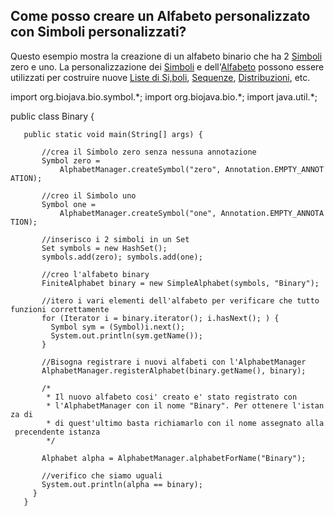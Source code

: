== Come posso creare un Alfabeto personalizzato con Simboli personalizzati? ==

Questo esempio mostra la creazione di un alfabeto binario che ha 2 [http://www.biojava.org/docs/api15/org/biojava/bio/symbol/Symbol.html Simboli] zero e uno. La personalizzazione dei [http://www.biojava.org/docs/api15/org/biojava/bio/symbol/Symbol.html Simboli] e dell'[http://www.biojava.org/docs/api15/org/biojava/bio/symbol/Alphabet.html Alfabeto] possono essere utilizzati per costruire nuove [http://www.biojava.org/docs/api15/org/biojava/bio/symbol/SymbolList.html Liste di Si,boli], [http://www.biojava.org/docs/api15/org/biojava/bio/seq/Sequence.html Sequenze], [http://www.biojava.org/docs/api15/org/biojava/bio/dist/Distribution.html Distribuzioni], etc.

<java>
import org.biojava.bio.symbol.*;
import org.biojava.bio.*;
import java.util.*;

public class Binary {

	public static void main(String[] args) {

		//crea il Simbolo zero senza nessuna annotazione
	    Symbol zero =
	        AlphabetManager.createSymbol("zero", Annotation.EMPTY_ANNOTATION);

	    //creo il Simbolo uno
	    Symbol one =
	        AlphabetManager.createSymbol("one", Annotation.EMPTY_ANNOTATION);

	    //inserisco i 2 simboli in un Set
	    Set symbols = new HashSet();
	    symbols.add(zero); symbols.add(one);

	    //creo l'alfabeto binary
	    FiniteAlphabet binary = new SimpleAlphabet(symbols, "Binary");

	    //itero i vari elementi dell'alfabeto per verificare che tutto funzioni correttamente
	    for (Iterator i = binary.iterator(); i.hasNext(); ) {
	      Symbol sym = (Symbol)i.next();
	      System.out.println(sym.getName());
	    }

	    //Bisogna registrare i nuovi alfabeti con l'AlphabetManager
	    AlphabetManager.registerAlphabet(binary.getName(), binary);

	    /*
	     * Il nuovo alfabeto cosi' creato e' stato registrato con 
	     * l'AlphabetManager con il nome "Binary". Per ottenere l'istanza di
	     * di quest'ultimo basta richiamarlo con il nome assegnato alla precendente istanza
	     */
	    
	    Alphabet alpha = AlphabetManager.alphabetForName("Binary");

	    //verifico che siamo uguali
	    System.out.println(alpha == binary);
	  }
	}</java>